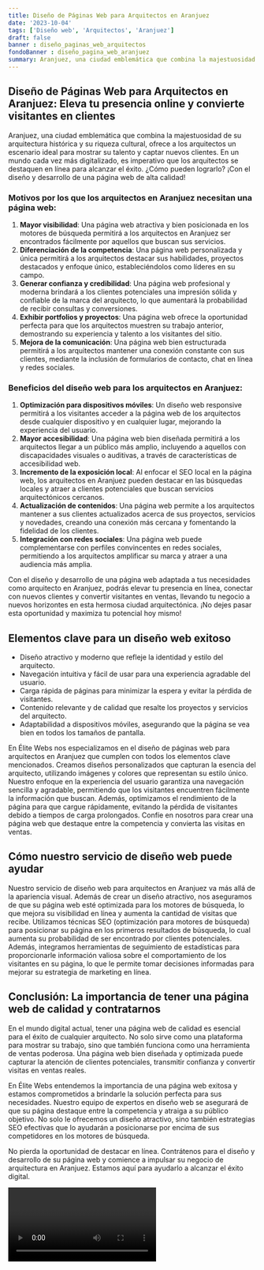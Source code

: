 ```yaml
---
title: Diseño de Páginas Web para Arquitectos en Aranjuez
date: '2023-10-04'
tags: ['Diseño web', 'Arquitectos', 'Aranjuez']
draft: false
banner : diseño_paginas_web_arquitectos
fondoBanner : diseño_pagina_web_aranjuez
summary: Aranjuez, una ciudad emblemática que combina la majestuosidad de su arquitectura histórica y su riqueza cultural, ofrece a los arquitectos un escenario ideal para mostrar su talento y captar nuevos clientes. En un mundo cada vez más digitalizado, es imperativo que los arquitectos se destaquen en línea para alcanzar el éxito. ¿Cómo pueden lograrlo? ¡Con el diseño y desarrollo de una página web de alta calidad!
---
```


## Diseño de Páginas Web para Arquitectos en Aranjuez: Eleva tu presencia online y convierte visitantes en clientes

Aranjuez, una ciudad emblemática que combina la majestuosidad de su arquitectura histórica y su riqueza cultural, ofrece a los arquitectos un escenario ideal para mostrar su talento y captar nuevos clientes. En un mundo cada vez más digitalizado, es imperativo que los arquitectos se destaquen en línea para alcanzar el éxito. ¿Cómo pueden lograrlo? ¡Con el diseño y desarrollo de una página web de alta calidad!

### Motivos por los que los arquitectos en Aranjuez necesitan una página web:

1. **Mayor visibilidad**: Una página web atractiva y bien posicionada en los motores de búsqueda permitirá a los arquitectos en Aranjuez ser encontrados fácilmente por aquellos que buscan sus servicios.
2. **Diferenciación de la competencia**: Una página web personalizada y única permitirá a los arquitectos destacar sus habilidades, proyectos destacados y enfoque único, estableciéndolos como líderes en su campo.
3. **Generar confianza y credibilidad**: Una página web profesional y moderna brindará a los clientes potenciales una impresión sólida y confiable de la marca del arquitecto, lo que aumentará la probabilidad de recibir consultas y conversiones.
4. **Exhibir portfolios y proyectos**: Una página web ofrece la oportunidad perfecta para que los arquitectos muestren su trabajo anterior, demostrando su experiencia y talento a los visitantes del sitio.
5. **Mejora de la comunicación**: Una página web bien estructurada permitirá a los arquitectos mantener una conexión constante con sus clientes, mediante la inclusión de formularios de contacto, chat en línea y redes sociales.

### Beneficios del diseño web para los arquitectos en Aranjuez:

1. **Optimización para dispositivos móviles**: Un diseño web responsive permitirá a los visitantes acceder a la página web de los arquitectos desde cualquier dispositivo y en cualquier lugar, mejorando la experiencia del usuario.
2. **Mayor accesibilidad**: Una página web bien diseñada permitirá a los arquitectos llegar a un público más amplio, incluyendo a aquellos con discapacidades visuales o auditivas, a través de características de accesibilidad web.
3. **Incremento de la exposición local**: Al enfocar el SEO local en la página web, los arquitectos en Aranjuez pueden destacar en las búsquedas locales y atraer a clientes potenciales que buscan servicios arquitectónicos cercanos.
4. **Actualización de contenidos**: Una página web permite a los arquitectos mantener a sus clientes actualizados acerca de sus proyectos, servicios y novedades, creando una conexión más cercana y fomentando la fidelidad de los clientes.
5. **Integración con redes sociales**: Una página web puede complementarse con perfiles convincentes en redes sociales, permitiendo a los arquitectos amplificar su marca y atraer a una audiencia más amplia.

Con el diseño y desarrollo de una página web adaptada a tus necesidades como arquitecto en Aranjuez, podrás elevar tu presencia en línea, conectar con nuevos clientes y convertir visitantes en ventas, llevando tu negocio a nuevos horizontes en esta hermosa ciudad arquitectónica. ¡No dejes pasar esta oportunidad y maximiza tu potencial hoy mismo!

<GifSeo />

<Cta />

## Elementos clave para un diseño web exitoso

- Diseño atractivo y moderno que refleje la identidad y estilo del arquitecto.
- Navegación intuitiva y fácil de usar para una experiencia agradable del usuario.
- Carga rápida de páginas para minimizar la espera y evitar la pérdida de visitantes.
- Contenido relevante y de calidad que resalte los proyectos y servicios del arquitecto.
- Adaptabilidad a dispositivos móviles, asegurando que la página se vea bien en todos los tamaños de pantalla.

En Élite Webs nos especializamos en el diseño de páginas web para arquitectos en Aranjuez que cumplen con todos los elementos clave mencionados. Creamos diseños personalizados que capturan la esencia del arquitecto, utilizando imágenes y colores que representan su estilo único. Nuestro enfoque en la experiencia del usuario garantiza una navegación sencilla y agradable, permitiendo que los visitantes encuentren fácilmente la información que buscan. Además, optimizamos el rendimiento de la página para que cargue rápidamente, evitando la pérdida de visitantes debido a tiempos de carga prolongados. Confíe en nosotros para crear una página web que destaque entre la competencia y convierta las visitas en ventas.

## Cómo nuestro servicio de diseño web puede ayudar

Nuestro servicio de diseño web para arquitectos en Aranjuez va más allá de la apariencia visual. Además de crear un diseño atractivo, nos aseguramos de que su página web esté optimizada para los motores de búsqueda, lo que mejora su visibilidad en línea y aumenta la cantidad de visitas que recibe. Utilizamos técnicas SEO (optimización para motores de búsqueda) para posicionar su página en los primeros resultados de búsqueda, lo cual aumenta su probabilidad de ser encontrado por clientes potenciales. Además, integramos herramientas de seguimiento de estadísticas para proporcionarle información valiosa sobre el comportamiento de los visitantes en su página, lo que le permite tomar decisiones informadas para mejorar su estrategia de marketing en línea.

## Conclusión: La importancia de tener una página web de calidad y contratarnos

En el mundo digital actual, tener una página web de calidad es esencial para el éxito de cualquier arquitecto. No solo sirve como una plataforma para mostrar su trabajo, sino que también funciona como una herramienta de ventas poderosa. Una página web bien diseñada y optimizada puede capturar la atención de clientes potenciales, transmitir confianza y convertir visitas en ventas reales.

En Élite Webs entendemos la importancia de una página web exitosa y estamos comprometidos a brindarle la solución perfecta para sus necesidades. Nuestro equipo de expertos en diseño web se asegurará de que su página destaque entre la competencia y atraiga a su público objetivo. No solo le ofrecemos un diseño atractivo, sino también estrategias SEO efectivas que lo ayudarán a posicionarse por encima de sus competidores en los motores de búsqueda.

No pierda la oportunidad de destacar en línea. Contrátenos para el diseño y desarrollo de su página web y comience a impulsar su negocio de arquitectura en Aranjuez. Estamos aquí para ayudarlo a alcanzar el éxito digital.

<Video />

<CtaBot job='Arquitectos' city='Aranjuez'/>

<Gmaps query='Aranjuez+españa+maps' />